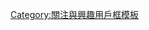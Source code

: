{{Userbox
  |border-c = #000080
  |border-s = 1
  |id-c     = #ffffff
  |id-s     = 
  |id-fc    = #000000
  |info-c   = #008080
  |info-s   = 10
  |info-fc  = #ffffff
  |id       = 暮光之城
  |info     = 这個用户喜爱'''[[暮光之城系列|暮光之城]]'''全系列的作品。
}}
[[Category:喜爱暮光之城系列的维基人|{{PAGENAME}}]]
<noinclude>[[Category:關注與興趣用戶框模板]]</noinclude>
